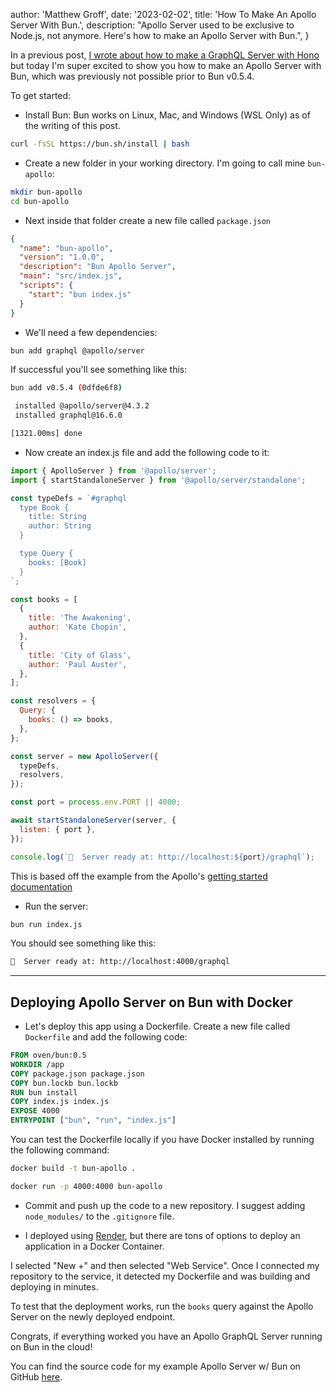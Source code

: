 
  author: 'Matthew Groff',
  date: '2023-02-02',
  title: 'How To Make An Apollo Server With Bun.',
  description: "Apollo Server used to be exclusive to Node.js, not anymore. Here's how to make an Apollo Server with Bun.",
}


In a previous post, [I wrote about how to make a GraphQL Server with Hono](https://groff.dev/bun-graphql/) but today I'm super excited to show you how to make an Apollo Server with Bun, which was previously not possible prior to Bun v0.5.4.

To get started:

* Install Bun: 
Bun works on Linux, Mac, and Windows (WSL Only) as of the writing of this post.

```bash
curl -fsSL https://bun.sh/install | bash
```

* Create a new folder in your working directory. I'm going to call mine `bun-apollo`:
```bash
mkdir bun-apollo
cd bun-apollo
```
* Next inside that folder create a new file called `package.json`
```json
{
  "name": "bun-apollo",
  "version": "1.0.0",
  "description": "Bun Apollo Server",
  "main": "src/index.js",
  "scripts": {
    "start": "bun index.js"
  }
}
```

* We'll need a few dependencies:
```bash
bun add graphql @apollo/server
```

If successful you'll see something like this:
```bash
bun add v0.5.4 (0dfde6f8)

 installed @apollo/server@4.3.2
 installed graphql@16.6.0

[1321.00ms] done
```

* Now create an index.js file and add the following code to it:
```javascript
import { ApolloServer } from '@apollo/server';
import { startStandaloneServer } from '@apollo/server/standalone';

const typeDefs = `#graphql
  type Book {
    title: String
    author: String
  }

  type Query {
    books: [Book]
  }
`;

const books = [
  {
    title: 'The Awakening',
    author: 'Kate Chopin',
  },
  {
    title: 'City of Glass',
    author: 'Paul Auster',
  },
];

const resolvers = {
  Query: {
    books: () => books,
  },
};

const server = new ApolloServer({
  typeDefs,
  resolvers,
});

const port = process.env.PORT || 4000;

await startStandaloneServer(server, {
  listen: { port },
});

console.log(`🚀  Server ready at: http://localhost:${port}/graphql`);
```

This is based off the example from the Apollo's [getting started documentation](https://www.apollographql.com/docs/apollo-server/getting-started/)


* Run the server:
```bash
bun run index.js
```

You should see something like this:
```bash
🚀  Server ready at: http://localhost:4000/graphql
```

---

## Deploying Apollo Server on Bun with Docker

* Let's deploy this app using a Dockerfile. Create a new file called `Dockerfile` and add the following code:
```dockerfile
FROM oven/bun:0.5
WORKDIR /app
COPY package.json package.json
COPY bun.lockb bun.lockb
RUN bun install
COPY index.js index.js
EXPOSE 4000
ENTRYPOINT ["bun", "run", "index.js"]
```

You can test the Dockerfile locally if you have Docker installed by running the following command:
```bash
docker build -t bun-apollo .

docker run -p 4000:4000 bun-apollo
```

* Commit and push up the code to a new repository. I suggest adding `node_modules/` to the `.gitignore` file.

* I deployed using [Render](https://render.com/), but there are tons of options to deploy an application in a Docker Container.

I selected "New +" and then selected "Web Service". Once I connected my repository to the service, it detected my Dockerfile and was building and deploying in minutes.

To test that the deployment works, run the `books` query against the Apollo Server on the newly deployed endpoint.

Congrats, if everything worked you have an Apollo GraphQL Server running on Bun in the cloud!

You can find the source code for my example Apollo Server w/ Bun on GitHub [here](https://github.com/mattlgroff/bun-apollo).
